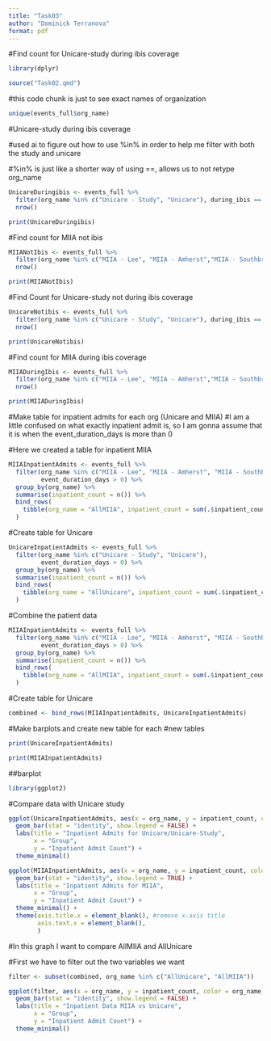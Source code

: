 ```yaml
---
title: "Task03"
author: "Dominick Terranova"
format: pdf
---
```


#Find count for Unicare-study during ibis coverage

```r
library(dplyr)
```

```r
source("Task02.qmd")
```
#this code chunk is just to see exact names of organization

```r
unique(events_full$org_name)
```

#Unicare-study during ibis coverage

#used ai to figure out how to use %in% in order to help me filter with both the study and unicare

#%in% is just like a shorter way of using ==, allows us to not retype org_name

```r
UnicareDuringibis <- events_full %>%
  filter(org_name %in% c("Unicare - Study", "Unicare"), during_ibis == 1) %>%
  nrow()

print(UnicareDuringibis)
```

#Find count for MIIA not ibis

```r
MIIANotIbis <- events_full %>%
  filter(org_name %in% c("MIIA - Lee", "MIIA - Amherst","MIIA - Southbridge", "MIIA-Pittsfield","MIIA", "MIIA - Maynard", "MIIA - Walpole","MIIA - Taunton","MIIA - Sturbridge","MIIA - Dighton","MIIA - Southwick","MIIA - Triton","MIIA - Orange","MIIA - North Adams","MIIA - Tyngsboro"), during_ibis == 0) %>%
  nrow()

print(MIIANotIbis)
```

#Find Count for Unicare-study not during ibis coverage

```r
UnicareNotibis <- events_full %>%
  filter(org_name %in% c("Unicare - Study", "Unicare"), during_ibis == 0) %>%
  nrow()

print(UnicareNotibis)
```

#Find count for MIIA during ibis coverage

```r
MIIADuringIbis <- events_full %>%
  filter(org_name %in% c("MIIA - Lee", "MIIA - Amherst","MIIA - Southbridge", "MIIA-Pittsfield","MIIA", "MIIA - Maynard", "MIIA - Walpole","MIIA - Taunton","MIIA - Sturbridge","MIIA - Dighton","MIIA - Southwick","MIIA - Triton","MIIA - Orange","MIIA - North Adams","MIIA - Tyngsboro"), during_ibis == 1) %>%
  nrow()

print(MIIADuringIbis)
```

#Make table for inpatient admits for each org (Unicare and MIIA) #I am a little confused on what exactly inpatient admit is, so I am gonna assume that it is when the event_duration_days is more than 0

#Here we created a table for inpatient MIIA

```r
MIIAInpatientAdmits <- events_full %>%
  filter(org_name %in% c("MIIA - Lee", "MIIA - Amherst", "MIIA - Southbridge", "MIIA-Pittsfield", "MIIA", "MIIA - Maynard", "MIIA - Walpole", "MIIA - Taunton", "MIIA - Sturbridge", "MIIA - Dighton", "MIIA - Southwick", "MIIA - Triton", "MIIA - Orange", "MIIA - North Adams", "MIIA - Tyngsboro"), 
         event_duration_days > 0) %>%
  group_by(org_name) %>%
  summarise(inpatient_count = n()) %>%
  bind_rows(
    tibble(org_name = "AllMIIA", inpatient_count = sum(.$inpatient_count))
  )
```

#Create table for Unicare

```r
UnicareInpatientAdmits <- events_full %>%
  filter(org_name %in% c("Unicare - Study", "Unicare"), 
         event_duration_days > 0) %>%
  group_by(org_name) %>%  
  summarise(inpatient_count = n()) %>%
  bind_rows(
    tibble(org_name = "AllUnicare", inpatient_count = sum(.$inpatient_count))
  )
```

#Combine the patient data

```r
MIIAInpatientAdmits <- events_full %>%
  filter(org_name %in% c("MIIA - Lee", "MIIA - Amherst", "MIIA - Southbridge", "MIIA-Pittsfield", "MIIA", "MIIA - Maynard", "MIIA - Walpole", "MIIA - Taunton", "MIIA - Sturbridge", "MIIA - Dighton", "MIIA - Southwick", "MIIA - Triton", "MIIA - Orange", "MIIA - North Adams", "MIIA - Tyngsboro"), 
         event_duration_days > 0) %>%
  group_by(org_name) %>%
  summarise(inpatient_count = n()) %>%
  bind_rows(
    tibble(org_name = "AllMIIA", inpatient_count = sum(.$inpatient_count))
  )
```

#Create table for Unicare

```r
combined <- bind_rows(MIIAInpatientAdmits, UnicareInpatientAdmits)
```

#Make barplots and create new table for each #new tables

```r
print(UnicareInpatientAdmits)

print(MIIAInpatientAdmits)
```

##barplot

```r
library(ggplot2)
```

#Compare data with Unicare study

```r
ggplot(UnicareInpatientAdmits, aes(x = org_name, y = inpatient_count, color = org_name, fill = org_name)) +
  geom_bar(stat = "identity", show.legend = FALSE) +
  labs(title = "Inpatient Admits for Unicare/Unicare-Study", 
       x = "Group", 
       y = "Inpatient Admit Count") +
  theme_minimal()
```

```r
ggplot(MIIAInpatientAdmits, aes(x = org_name, y = inpatient_count, color = org_name, fill = org_name)) +
  geom_bar(stat = "identity", show.legend = TRUE) +
  labs(title = "Inpatient Admits for MIIA", 
       x = "Group", 
       y = "Inpatient Admit Count") +
  theme_minimal() +
  theme(axis.title.x = element_blank(), #remove x-axis title
        axis.text.x = element_blank(), 
        )
```

#In this graph I want to compare AllMIIA and AllUnicare 

#First we have to filter out the two variables we want
```r
filter <- subset(combined, org_name %in% c("AllUnicare", "AllMIIA"))
```

```r
ggplot(filter, aes(x = org_name, y = inpatient_count, color = org_name, fill = org_name)) +
  geom_bar(stat = "identity", show.legend = FALSE) +
  labs(title = "Inpatient Data MIIA vs Unicare", 
       x = "Group", 
       y = "Inpatient Admit Count") +
  theme_minimal()
```
